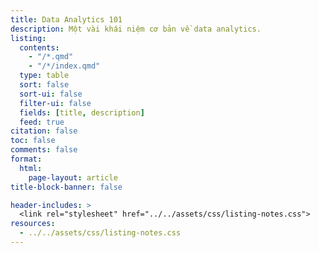 ```yaml
---
title: Data Analytics 101
description: Một vài khái niệm cơ bản về data analytics.
listing: 
  contents: 
    - "/*.qmd"
    - "/*/index.qmd"
  type: table
  sort: false
  sort-ui: false
  filter-ui: false
  fields: [title, description]
  feed: true
citation: false
toc: false
comments: false
format: 
  html: 
    page-layout: article
title-block-banner: false

header-includes: >
  <link rel="stylesheet" href="../../assets/css/listing-notes.css">
resources:
  - ../../assets/css/listing-notes.css 
---
```


